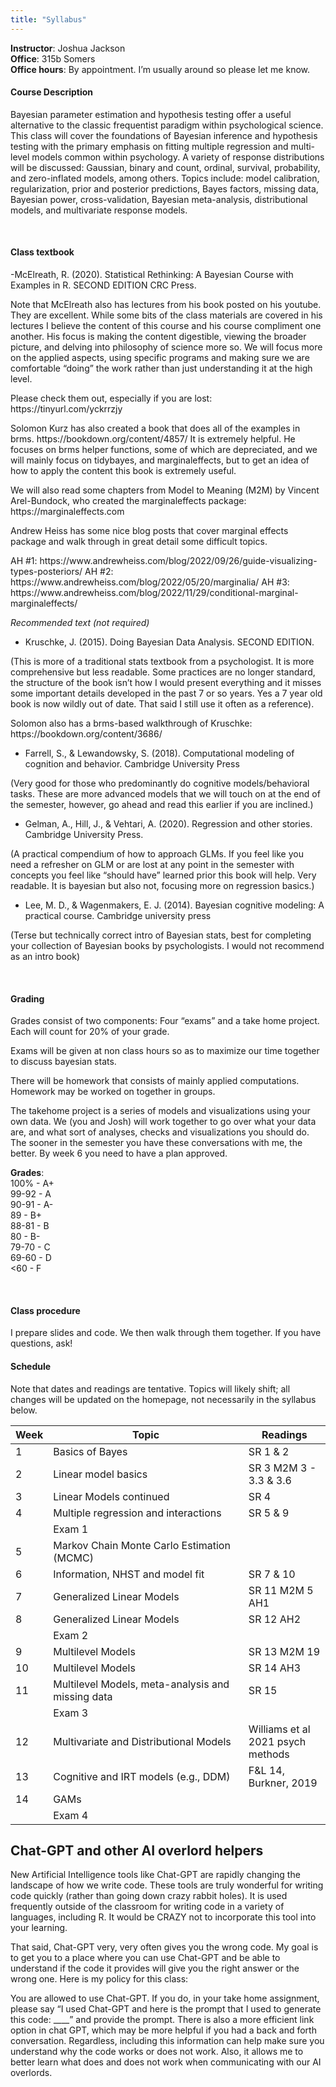 ```yaml
---
title: "Syllabus"
---
```



**Instructor**: Joshua Jackson  
**Office**: 315b Somers  
**Office hours**: By appointment. I'm usually around so please let me know.    


#### Course Description#### 

Bayesian parameter estimation and hypothesis testing offer a useful alternative to the classic frequentist paradigm within psychological science. This class will cover the foundations of Bayesian inference and hypothesis testing with the primary emphasis on fitting multiple regression and multi-level models common within psychology. A variety of response distributions will be discussed: Gaussian, binary and count, ordinal, survival, probability, and zero-inflated models, among others. Topics include: model calibration, regularization, prior and posterior predictions, Bayes factors, missing data, Bayesian power, cross-validation, Bayesian meta-analysis, distributional models, and multivariate response models.  

<br>  

#### Class textbook

-McElreath, R. (2020). Statistical Rethinking: A Bayesian Course with Examples in R. SECOND EDITION CRC Press. 

Note that McElreath also has lectures from his book posted on his youtube. They are excellent. While some bits of the class materials are covered in his lectures I believe the content of this course and his course compliment one another. His focus is making the content digestible, viewing the broader picture, and delving into philosophy of science more so. We will focus more on the applied aspects, using specific programs and making sure we are comfortable "doing" the work rather than just understanding it at the high level. 

Please check them out, especially if you are lost: 
https://tinyurl.com/yckrrzjy

Solomon Kurz has also created a book that does all of the examples in brms. https://bookdown.org/content/4857/ It is extremely helpful. He focuses on brms helper functions, some of which are depreciated, and we will mainly focus on tidybayes, and marginaleffects, but to get an idea of how to apply the content this book is extremely useful.  

We will also read some chapters from Model to Meaning (M2M) by Vincent Arel-Bundock, who created the marginaleffects package:
https://marginaleffects.com

Andrew Heiss has some nice blog posts that cover marginal effects package and walk through in great detail some difficult topics. 

AH #1: https://www.andrewheiss.com/blog/2022/09/26/guide-visualizing-types-posteriors/
AH #2: https://www.andrewheiss.com/blog/2022/05/20/marginalia/
AH #3: https://www.andrewheiss.com/blog/2022/11/29/conditional-marginal-marginaleffects/


*Recommended text (not required)*

- Kruschke, J. (2015). Doing Bayesian Data Analysis. SECOND EDITION. 

(This is more of a traditional stats textbook from a psychologist. It is more comprehensive but less readable. Some practices are no longer standard, the structure of the book isn't how I would present everything and it misses some important details developed in the past 7 or so years. Yes a 7 year old book is now wildly out of date. That said I still use it often as a reference).

Solomon also has a brms-based walkthrough of Kruschke: https://bookdown.org/content/3686/

- Farrell, S., & Lewandowsky, S. (2018). Computational modeling of cognition and behavior. Cambridge University Press

(Very good for those who predominantly do cognitive models/behavioral tasks. These are more advanced models that we will touch on at the end of the semester, however, go ahead and read this earlier if you are inclined.)

- Gelman, A., Hill, J., & Vehtari, A. (2020). Regression and other stories. Cambridge University Press. 

(A practical compendium of how to approach GLMs. If you feel like you need a refresher on GLM or are lost at any point in the semester with concepts you feel like "should have" learned prior this book will help. Very readable. It is bayesian but also not, focusing more on regression basics.)

- Lee, M. D., & Wagenmakers, E. J. (2014). Bayesian cognitive modeling: A practical course. Cambridge university press 

(Terse but technically correct intro of Bayesian stats, best for completing your collection of Bayesian books by psychologists. I would not recommend as an intro book)

<br>  

#### Grading

Grades consist of two components: Four "exams" and a take home project. Each will count for 20% of your grade. 

Exams will be given at non class hours so as to maximize our time together to discuss bayesian stats. 

There will be homework that consists of mainly applied computations. Homework may be worked on together in groups. 

The takehome project is a series of models and visualizations using your own data. We (you and Josh) will work together to go over what your data are, and what sort of analyses, checks and visualizations you should do. The sooner in the semester you have these conversations with me, the better. By week 6 you need to have a plan approved.  

**Grades**:   
100%   - A+  
99-92 - A  
90-91 - A-  
89    - B+  
88-81 - B  
80    - B-  
79-70 - C  
69-60 - D  
<60   - F  
  
  <br>  
  
#### Class procedure

I prepare slides and code. We then walk through them together. If you have questions, ask! 
  
#### Schedule####  

Note that dates and readings are tentative. Topics will likely shift; all changes will be updated on the homepage, not necessarily in the syllabus below. 

| Week | Topic                                 |Readings        |
-------|----------------------------------------|-----------------|
| 1    | Basics of Bayes  | SR 1 & 2  |
| 2    | Linear model basics |SR 3  M2M 3 - 3.3 & 3.6|
| 3    | Linear Models continued |  SR 4      |
| 4    | Multiple regression and interactions  |  SR 5 & 9                |
| | Exam 1 |  | 
| 5    | Markov Chain Monte Carlo Estimation (MCMC)  |          |
| 6    | Information, NHST and model fit              |  SR 7 & 10                     |
| 7    | Generalized Linear Models    | SR 11  M2M 5 AH1 |
| 8    | Generalized Linear Models    | SR 12    AH2|
|| Exam 2 | | 
| 9    | Multilevel Models   |  SR 13   M2M 19           |
| 10   | Multilevel Models         |  SR 14  AH3                        |
| 11   | Multilevel Models, meta-analysis and missing data        |  SR 15|
|| Exam 3 | | 
| 12   | Multivariate and Distributional Models       | Williams et al 2021 psych methods        |
| 13   | Cognitive and IRT models (e.g., DDM)         |      F&L 14, Burkner, 2019            |
| 14   | GAMs |              |
|| Exam 4 | | 

## Chat-GPT and other AI overlord helpers

New Artificial Intelligence tools like Chat-GPT are rapidly changing the landscape of how we write code. These tools are truly wonderful for writing code quickly (rather than going down crazy rabbit holes). It is used frequently outside of the classroom for writing code in a variety of languages, including R. It would be CRAZY not to incorporate this tool into your learning.

That said, Chat-GPT very, very often gives you the wrong code. My goal is to get you to a place where you can use Chat-GPT and be able to understand if the code it provides will give you the right answer or the wrong one. Here is my policy for this class:

You are allowed to use Chat-GPT. If you do, in your take home assignment, please say “I used Chat-GPT and here is the prompt that I used to generate this code: ____” and provide the prompt. There is also a more efficient link option in chat GPT, which may be more helpful if you had a back and forth conversation. Regardless, including this information can help make sure you understand why the code works or does not work. Also, it allows me to better learn what does and does not work when communicating with our AI overlords. 


